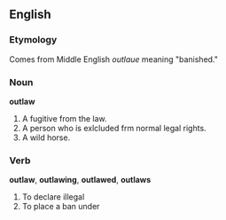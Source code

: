 ==English==

=== Etymology ===
Comes from Middle English ''outlaue'' meaning "banished."

=== Noun ===
'''outlaw'''

#A fugitive from the law.
#A person who is exlcluded frm normal legal rights.
#A wild horse.

=== Verb ===
'''outlaw''', '''outlawing''', '''outlawed''', '''outlaws'''

#To declare illegal
#To place a ban under